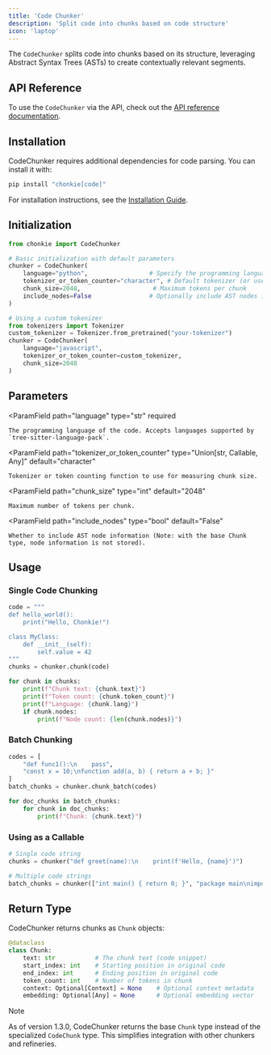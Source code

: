 ```yaml
---
title: 'Code Chunker'
description: 'Split code into chunks based on code structure'
icon: 'laptop'
---
```


The `CodeChunker` splits code into chunks based on its structure, leveraging Abstract Syntax Trees (ASTs) to create contextually relevant segments.

## API Reference
To use the `CodeChunker` via the API, check out the [API reference documentation](../../api-reference/code-chunker).

## Installation

CodeChunker requires additional dependencies for code parsing. You can install it with:

```bash
pip install "chonkie[code]"
```

<Info>For installation instructions, see the [Installation Guide](/getting-started/installation).</Info>

## Initialization

```python
from chonkie import CodeChunker

# Basic initialization with default parameters
chunker = CodeChunker(
    language="python",                 # Specify the programming language
    tokenizer_or_token_counter="character", # Default tokenizer (or use "gpt2", etc.)
    chunk_size=2048,                    # Maximum tokens per chunk
    include_nodes=False                # Optionally include AST nodes in output
)

# Using a custom tokenizer
from tokenizers import Tokenizer
custom_tokenizer = Tokenizer.from_pretrained("your-tokenizer")
chunker = CodeChunker(
    language="javascript",
    tokenizer_or_token_counter=custom_tokenizer,
    chunk_size=2048
)
```

## Parameters

<ParamField
    path="language"
    type="str"
    required
>
    The programming language of the code. Accepts languages supported by `tree-sitter-language-pack`.
</ParamField>

<ParamField
    path="tokenizer_or_token_counter"
    type="Union[str, Callable, Any]"
    default="character"
>
    Tokenizer or token counting function to use for measuring chunk size.
</ParamField>

<ParamField
    path="chunk_size"
    type="int"
    default="2048"
>
    Maximum number of tokens per chunk.
</ParamField>

<ParamField
    path="include_nodes"
    type="bool"
    default="False"
>
    Whether to include AST node information (Note: with the base Chunk type, node information is not stored).
</ParamField>


## Usage

### Single Code Chunking

```python
code = """
def hello_world():
    print("Hello, Chonkie!")

class MyClass:
    def __init__(self):
        self.value = 42
"""
chunks = chunker.chunk(code)

for chunk in chunks:
    print(f"Chunk text: {chunk.text}")
    print(f"Token count: {chunk.token_count}")
    print(f"Language: {chunk.lang}")
    if chunk.nodes:
        print(f"Node count: {len(chunk.nodes)}")
```

### Batch Chunking

```python
codes = [
    "def func1():\n    pass",
    "const x = 10;\nfunction add(a, b) { return a + b; }"
]
batch_chunks = chunker.chunk_batch(codes)

for doc_chunks in batch_chunks:
    for chunk in doc_chunks:
        print(f"Chunk: {chunk.text}")
```

### Using as a Callable

```python
# Single code string
chunks = chunker("def greet(name):\n    print(f'Hello, {name}')")

# Multiple code strings
batch_chunks = chunker(["int main() { return 0; }", "package main\nimport \"fmt\"\nfunc main() { fmt.Println(\"Hi\") }"])
```

## Return Type

CodeChunker returns chunks as `Chunk` objects:

```python
@dataclass
class Chunk:
    text: str           # The chunk text (code snippet)
    start_index: int    # Starting position in original code
    end_index: int      # Ending position in original code
    token_count: int    # Number of tokens in chunk
    context: Optional[Context] = None    # Optional context metadata
    embedding: Optional[Any] = None      # Optional embedding vector
```

> [!NOTE]
> As of version 1.3.0, CodeChunker returns the base `Chunk` type instead of the specialized `CodeChunk` type. This simplifies integration with other chunkers and refineries.
